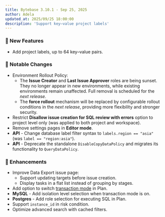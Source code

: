 ```yaml
---
title: Bytebase 3.10.1 - Sep 25, 2025
author: Adela
updated_at: 2025/09/25 18:00:00
description: 'Support key–value project labels'
---
```



### 🚀 New Features

- Add project labels, up to 64 key–value pairs.

### 🔔 Notable Changes

- Environment Rollout Policy:
  - The **Issue Creator** and **Last Issue Approver** roles are being sunset. They no longer appear in new environments, while existing environments remain unaffected. Full removal is scheduled for the *next release.*
  - The **force rollout** mechanism will be replaced by configurable rollout conditions in the *next release*, providing more flexibility and stronger security.
- Restrict **Disallow issue creation for SQL review with errors** option to project level only (was applied to both project and workspace).
- Remove settings pages in **Editor mode**.
- **API** - Change database label filter syntax to `labels.region == "asia"` (was `label == "region:asia"`).
- **API** - Deprecate the standalone `DisableCopyDataPolicy` and migrates its functionality to `QueryDataPolicy`.

### 🎄 Enhancements

- Improve Data Export issue page:
  - Support updating targets before issue creation.
  - Display tasks in a flat list instead of grouping by stages.
- Add option to switch [transaction mode](/change-database/transaction-mode) in Plan.
- **MySQL** - Add isolation level selection when transaction mode is on.
- **Postgres** - Add role selection for executing SQL in Plan.
- Support `instance_id` in risk condition.
- Optimize advanced search with cached filters.

<InstallUpgrade />
